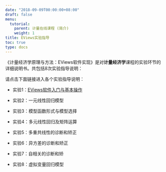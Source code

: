 ```yaml
---
date: "2018-09-09T00:00:00+08:00"
draft: false
menu:
  tutorial:
    parent: 计量在线课程 (简介)
    weight: 1
title: EViews实验指导
toc: true
type: docs
---
```


《计量经济学原理与方法：EViews软件实现》是对**计量经济学**课程的实验环节的详细说明书。共包括8次实验指导说明：

请点击下面链接进入各个实验指导说明：

- 实验1：[EViews软件入门与基本操作](/lab-demo/Lab-01-introduction.html)

- 实验2：一元线性回归模型

- 实验3：模型函数形式与模型选择

- 实验4：多元线性回归及矩阵运算

- 实验5：多重共线性的诊断和矫正

- 实验6：异方差的诊断和矫正

- 实验7：自相关的诊断和矫

- 实验8：虚拟变量回归模型


